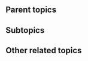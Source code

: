 {{subpages}}

==Parent topics==
{{r|philosophy}}

==Subtopics==
{{r|causation}}
{{r|dualism}}
{{r|existence}}
{{r|free will}}
{{r|identity (philosophy)}}
{{r|monism}}
{{r|ontology}}
{{r|persistence through time}}
{{r|philosophy of spinoza}}
{{r|possible worlds}}
{{r|time}}
{{r|universals}}

==Other related topics==
{{r|Aristotle}}
{{r|David Lewis}}
{{r|theology}}